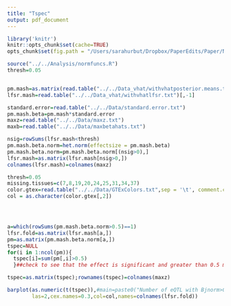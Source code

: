 ```yaml
---
title: "Tspec"
output: pdf_document
---
```


```r

library('knitr')
knitr::opts_chunk$set(cache=TRUE)
opts_chunk$set(fig.path = "/Users/sarahurbut/Dropbox/PaperEdits/Paper/NGrevision/Figureswithres/") 
```

```r
source("../../Analysis/normfuncs.R")
thresh=0.05


pm.mash=as.matrix(read.table("../../Data_vhat/withvhatposterior.means.txt")[,-1])
lfsr.mash=read.table("../../Data_vhat/withvhatlfsr.txt")[,-1]

standard.error=read.table("../../Data/standard.error.txt")
pm.mash.beta=pm.mash*standard.error
maxz=read.table("../../Data/maxz.txt")
maxb=read.table("../../Data/maxbetahats.txt")

nsig=rowSums(lfsr.mash<thresh)
pm.mash.beta.norm=het.norm(effectsize = pm.mash.beta)
pm.mash.beta.norm=pm.mash.beta.norm[(nsig>0),]
lfsr.mash=as.matrix(lfsr.mash[nsig>0,])
colnames(lfsr.mash)=colnames(maxz)

thresh=0.05
missing.tissues=c(7,8,19,20,24,25,31,34,37)
color.gtex=read.table("../../Data/GTExColors.txt",sep = '\t', comment.char = '')[-missing.tissues,]
col = as.character(color.gtex[,2])




a=which(rowSums(pm.mash.beta.norm>0.5)==1)
lfsr.fold=as.matrix(lfsr.mash[a,])
pm=as.matrix(pm.mash.beta.norm[a,])
tspec=NULL
for(i in 1:ncol(pm)){
  tspec[i]=sum(pm[,i]>0.5)
  }##check to see that the effect is significant and greater than 0.5 max effect in only that tissue

tspec=as.matrix(tspec);rownames(tspec)=colnames(maxz)

barplot(as.numeric(t(tspec)),#main=paste0("Number of eQTL with Bjnorm>0.5 in one Tissue"),
        las=2,cex.names=0.3,col=col,names=colnames(lfsr.fold))
```

